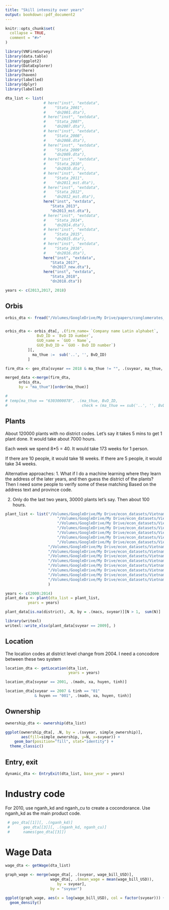 ```yaml
---
title: "Skill intensity over years"
output: bookdown::pdf_document2 
---
```


```r
knitr::opts_chunk$set(
  collapse = TRUE,
  comment = "#>"
)
```

```r
library(VNFirmSurvey)
library(data.table)
library(ggplot2)
library(DataExplorer)
library(here)
library(haven)
library(labelled)
library(dplyr)
library(labelled)
```

```r

dta_list <- list(
                 # here("inst", "extdata", 
                 #    "Stata_2001", 
                 #    "dn2001.dta"), 
                 # here("inst", "extdata", 
                 #    "Stata_2007", 
                 #    "dn2007.dta"),
                 # here("inst", "extdata",
                 #    "Stata_2008",
                 #    "dn2008.dta"),
                 # here("inst", "extdata", 
                 #    "Stata_2009", 
                 #    "dn2009.dta"), 
                 # here("inst", "extdata", 
                 #    "Stata_2010", 
                 #    "dn2010.dta"), 
                 # here("inst", "extdata", 
                 #    "Stata_2011", 
                 #    "dn2011_mst.dta"),
                 # here("inst", "extdata", 
                 #    "Stata_2012", 
                 #    "dn2012_mst.dta"),
                 here("inst", "extdata", 
                    "Stata_2013", 
                    "dn2013_mst.dta"),
                 # here("inst", "extdata", 
                 #    "Stata_2014", 
                 #    "dn2014.dta"),
                 # here("inst", "extdata", 
                 #    "Stata_2015", 
                 #    "dn2015.dta"),
                 # here("inst", "extdata", 
                 #    "Stata_2016", 
                 #    "dn2016.dta"),
                 here("inst", "extdata", 
                    "Stata_2017", 
                    "dn2017_new.dta"),
                 here("inst", "extdata", 
                    "Stata_2018", 
                    "dn2018.dta"))

years <- c(2013,2017, 2018)

```

## Orbis 
```r
orbis_dta <- fread("/Volumes/GoogleDrive/My Drive/papers/conglomerates_and_growth/data/Orbis_Data/vietnam_very_large.csv")


orbis_dta <- orbis_dta[, .(firm_name= `Company name Latin alphabet`, 
              BvD_ID = `BvD ID number`,
              GUO_name = `GUO - Name`,
              GUO_BvD_ID = `GUO - BvD ID number`)
          ][, 
            ma_thue :=  sub('..', '', BvD_ID)
          ]

firm_dta <- geo_dta[svyear == 2018 & ma_thue != "", .(svyear, ma_thue, tinh)]

merged_data <-merge(firm_dta, 
      orbis_dta, 
      by = "ma_thue")[order(ma_thue)]

# 
# temp[ma_thue == "6303000078", .(ma_thue, BvD_ID, 
#                                 check = (ma_thue == sub('..', '', BvD_ID) ))]

```


## Plants 

About 120000 plants with no district codes. Let's say it takes 5 mins to get 1 plant done. It would take about 7000 hours. 

Each week we spend 8*5 = 40. It would take 173 weeks for 1 person. 

If there are 10 people, it would take 18 weeks.
If there are 5 people, it would take 34 weeks.

Alternative approaches: 
1. What if I do a machine learning where they learn the address of the later years, and then guess the district of the plants? Then I need some people to verify some of these matching 
Based on the address text and province code. 

2. Only do the last two years, 30000 plants let's say. Then about 100 hours. 

```r
plant_list <- list("/Volumes/GoogleDrive/My Drive/econ_datasets/Vietnam_VES/Data/Data_DS_Updated/ds2000.dta",
                       "/Volumes/GoogleDrive/My Drive/econ_datasets/Vietnam_VES/Data/Data_DS_Updated/ds2001.dta",
                       "/Volumes/GoogleDrive/My Drive/econ_datasets/Vietnam_VES/Data/Data_DS_Updated/ds2002.dta",
                       "/Volumes/GoogleDrive/My Drive/econ_datasets/Vietnam_VES/Data/Data_DS_Updated/ds2003.dta",
                       "/Volumes/GoogleDrive/My Drive/econ_datasets/Vietnam_VES/Data/Data_DS_Updated/ds2004.dta",
                       "/Volumes/GoogleDrive/My Drive/econ_datasets/Vietnam_VES/Data/Data_DS_Updated/ds2005.dta",
                       "/Volumes/GoogleDrive/My Drive/econ_datasets/Vietnam_VES/Data/Data_DS_Updated/ds2006.dta", 
                   "/Volumes/GoogleDrive/My Drive/econ_datasets/Vietnam_VES/Data/Stata_2007_2009/Stata_2007/ds2007.dta", 
                   "/Volumes/GoogleDrive/My Drive/econ_datasets/Vietnam_VES/Data/Stata_2007_2009/Stata_2008/ds2008.dta", 
                   "/Volumes/GoogleDrive/My Drive/econ_datasets/Vietnam_VES/Data/Stata_2007_2009/Stata_2009/ds2009.dta", 
                   "/Volumes/GoogleDrive/My Drive/econ_datasets/Vietnam_VES/Data/Stata_2010/ds2010.dta", 
                   "/Volumes/GoogleDrive/My Drive/econ_datasets/Vietnam_VES/Data/Stata_2011/cs2011.dta", 
                   "/Volumes/GoogleDrive/My Drive/econ_datasets/Vietnam_VES/Data/Stata_2012/ds2012.dta", 
                   "/Volumes/GoogleDrive/My Drive/econ_datasets/Vietnam_VES/Data/Stata_2013/ds2013.dta", 
                   "/Volumes/GoogleDrive/My Drive/econ_datasets/Vietnam_VES/Data/Stata_2014/ds2014.dta" 
                   )
```


```r
years <- c(2000:2014)
plant_data <- plant(dta_list = plant_list, 
          years = years)      

plant_data[is.na(district), .N, by = .(macs, svyear)][N > 1,  sum(N)]

library(writexl)
writexl::write_xlsx(plant_data[svyear == 2009], )

```





## Location 

The location codes at district level change from 2004. I need a concodore between these two system 
```r

location_dta <- getLocation(dta_list, 
                            years = years)

location_dta[svyear == 2001, .(madn, xa, huyen, tinh)]

location_dta[svyear == 2007 & tinh == "01"
             & huyen == "001", .(madn, xa, huyen, tinh)]

```

## Ownership 
```r
ownership_dta <- ownership(dta_list)
```

```r
ggplot(ownership_dta[, .N, by = .(svyear, simple_ownership)],
       aes(fill=simple_ownership, y=N, x=svyear)) + 
    geom_bar(position="fill", stat="identity") + 
  theme_classic()

```


## Entry, exit 
```r
dynamic_dta <- EntryExit(dta_list, base_year = years)
```


# Industry code
For 2010, use nganh_kd and nganh_cu to create a cocondorance. 
Use nganh_kd as the main product code. 
```r

 # geo_dta[[1]][, .(nganh_kd)]
 #      geo_dta[[3]][, .(nganh_kd, nganh_cu)]
 #      names(geo_dta[[3]])
```





# Wage Data

```r

wage_dta <- getWage(dta_list)
```


```r
graph_wage <- merge(wage_dta[, .(svyear, wage_bill_USD)],
                    wage_dta[, .(mean_wage = mean(wage_bill_USD)), 
                       by = svyear], 
                    by = "svyear")

ggplot(graph_wage, aes(x = log(wage_bill_USD), col = factor(svyear))) + 
  geom_density()



```
